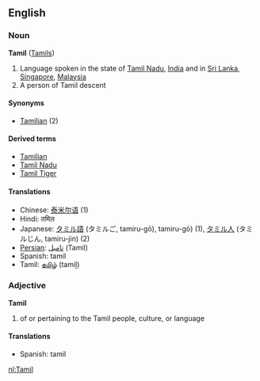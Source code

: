 ==English==
===Noun===
'''Tamil''' ([[Tamils]])

# Language spoken in the state of [[Tamil Nadu]], [[India]] and in [[Sri Lanka]], [[Singapore]], [[Malaysia]]
# A person of Tamil descent

====Synonyms====
*[[Tamilian]] (2)

====Derived terms====
*[[Tamilian]]
*[[Tamil Nadu]] <!-- seems to sometimes be written as a single word -->
*[[Tamil Tiger]] <!-- should this be the plural? -->

====Translations====

* Chinese: [[泰米尔语]] (1)
* Hindi: तमिल
* Japanese: [[タミル語]] (タミルご, tamiru-gō), tamiru-gō) (1), [[タミル人]] (タミルじん, tamiru-jin) (2)
* [[Persian]]: [[تاميل]] (Tamil)
* Spanish: tamil
* Tamil: [[தமிழ்]] (tamiḻ)

===Adjective===
'''Tamil'''

# of or pertaining to the Tamil people, culture, or language

====Translations====
*Spanish: tamil

[[nl:Tamil]]
